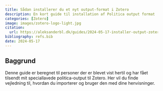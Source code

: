 ```yaml
---
title: Sådan installerer du et nyt output-format i Zotero
description: En kort guide til installation af Politica output format
categories: [Zotero]
image: images/zotero-logo-light.jpg
citation:
  url: https://aleksanderbl.dk/guides/2024-05-17-installer-output-zotero
bibliography: refs.bib
date: 2024-05-17
---
```


## Baggrund

Denne guide er beregnet til personer der er blevet vist hertil og har fået tilsendt mit speciallavede politica-output til Zotero.
Her vil du finde vejledning til, hvordan du importerer og bruger den med dine henvisninger.